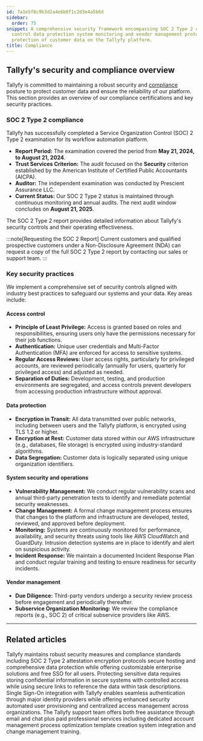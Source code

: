 ```yaml
---
id: 7a1e5f8c9b3d2a4e6b0f1c2d3e4a5b6d
sidebar:
  order: 75
snippet: A comprehensive security framework encompassing SOC 2 Type 2 compliance access
  control data protection system monitoring and vendor management protocols ensures
  protection of customer data on the Tallyfy platform.
title: Compliance
---
```


## Tallyfy's security and compliance overview

Tallyfy is committed to maintaining a robust security and [compliance](/products/pro/compliance/) posture to protect customer data and ensure the reliability of our platform. This section provides an overview of our compliance certifications and key security practices.

### SOC 2 Type 2 compliance

Tallyfy has successfully completed a Service Organization Control (SOC) 2 Type 2 examination for its workflow automation platform.

- **Report Period:** The examination covered the period from **May 21, 2024, to August 21, 2024**.
- **Trust Services Criterion:** The audit focused on the **Security** criterion established by the American Institute of Certified Public Accountants (AICPA).
- **Auditor:** The independent examination was conducted by Prescient Assurance LLC.
- **Current Status:** Our SOC 2 Type 2 status is maintained through continuous monitoring and annual audits. The next audit window concludes on **August 21, 2025**.

The SOC 2 Type 2 report provides detailed information about Tallyfy's security controls and their operating effectiveness.

:::note[Requesting the SOC 2 Report]
Current customers and qualified prospective customers under a Non-Disclosure Agreement (NDA) can request a copy of the full SOC 2 Type 2 report by contacting our sales or support team.
:::

### Key security practices

We implement a comprehensive set of security controls aligned with industry best practices to safeguard our systems and your data. Key areas include:

#### Access control

- **Principle of Least Privilege:** Access is granted based on roles and responsibilities, ensuring users only have the permissions necessary for their job functions.
- **Authentication:** Unique user credentials and Multi-Factor Authentication (MFA) are enforced for access to sensitive systems.
- **Regular Access Reviews:** User access rights, particularly for privileged accounts, are reviewed periodically (annually for users, quarterly for privileged access) and adjusted as needed.
- **Separation of Duties:** Development, testing, and production environments are segregated, and access controls prevent developers from accessing production infrastructure without approval.

#### Data protection

- **Encryption in Transit:** All data transmitted over public networks, including between users and the Tallyfy platform, is encrypted using TLS 1.2 or higher.
- **Encryption at Rest:** Customer data stored within our AWS infrastructure (e.g., databases, file storage) is encrypted using industry-standard algorithms.
- **Data Segregation:** Customer data is logically separated using unique organization identifiers.

#### System security and operations

- **Vulnerability Management:** We conduct regular vulnerability scans and annual third-party penetration tests to identify and remediate potential security weaknesses.
- **Change Management:** A formal change management process ensures that changes to the platform and infrastructure are developed, tested, reviewed, and approved before deployment.
- **Monitoring:** Systems are continuously monitored for performance, availability, and security threats using tools like AWS CloudWatch and GuardDuty. Intrusion detection systems are in place to identify and alert on suspicious activity.
- **Incident Response:** We maintain a documented Incident Response Plan and conduct regular training and testing to ensure readiness for security incidents.

#### Vendor management

- **Due Diligence:** Third-party vendors undergo a security review process before engagement and periodically thereafter.
- **Subservice Organization Monitoring:** We review the compliance reports (e.g., SOC 2) of critical subservice providers like AWS.

---


## Related articles
<CardGrid>
<LinkTitleCard header="<b>Miscellaneous > Terms & legals</b>" href="/products/pro/miscellaneous/terms-legals/" > Tallyfy maintains robust security measures and compliance standards including SOC 2 Type 2 attestation encryption protocols secure hosting and comprehensive data protection while offering customizable enterprise solutions and free SSO for all users. </LinkTitleCard>
<LinkTitleCard header="<b>Tracking And Tasks > Protect sensitive data</b>" href="/products/pro/tracking-and-tasks/how-can-i-protect-sensitive-data-in-tallyfy/" > Protecting sensitive data requires storing confidential information in secure systems with controlled access while using secure links to reference the data within task descriptions. </LinkTitleCard>
<LinkTitleCard header="<b>Integrations > Authentication and SSO</b>" href="/products/pro/integrations/authentication/" > Single Sign-On integration with Tallyfy enables seamless authentication through major identity providers while offering enhanced security automated user provisioning and centralized access management across organizations. </LinkTitleCard>
<LinkTitleCard header="<b>Support > Contact Tallyfy support or engage in professional services</b>" href="/products/pro/miscellaneous/support/how-can-i-contact-tallyfys-support-team/" > The Tallyfy support team offers both free assistance through email and chat plus paid professional services including dedicated account management process optimization template creation system integration and change management training. </LinkTitleCard>
</CardGrid>
